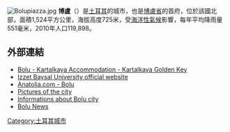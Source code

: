 {{Infobox settlement
<!-- See Template:Infobox settlement for additional fields and descriptions -->| name                            = 博盧
| settlement_type                 = [[行政區劃|行政區劃]]
| image_skyline                   = TR Bolu asv2021-10 img23 Beyazıt Mosque.jpg
| image_caption                   = Beyazıt Mosque in Bolu city centre.
| image_shield                    = 
| pushpin_map                     = Turkey #Europe #Asia #Earth
|pushpin_relief                   = 1
| coordinates                     = {{coord|40|44|05|N|31|36|27|E|format=dms|display=inline,title}}
| subdivision_type                = 國家
| subdivision_name                = [[土耳其|土耳其]]
| subdivision_type1               = [[土耳其行政区划|省]]
| subdivision_name1               = [[博卢省|博卢省]]
| subdivision_type2               = 
| subdivision_name2               = 
| leader_party                    = [[共和人民黨|CHP]]
| leader_title                    = 市長
| leader_name                     = Tanju Özcan
| leader_title1                   = [[Kaymakam|Kaymakam]]
| leader_name1                    = 
| area_footnotes                  = {{Turkey district areas|SOURCE}}
| area_blank1_title               = District
| area_blank1_km2                 = {{Turkey district areas|Bolu|Bolu}}
| elevation_m                     = 726
| population_footnotes            = {{Turkey district populations|SOURCE|Bolu}}
| population_urban                = {{Turkey district populations|Bolu|Bolu|şehir}}
| population_as_of                = {{Turkey district populations|YEAR}}
| population_blank1_title         = District
| population_blank1               = {{Turkey district populations|Bolu|Bolu|toplam}}
| population_density_blank1_km2   = auto
| postal_code_type                = 
| postal_code                     = 
| website                         = {{URL| www.bolu.bel.tr | www.bolu.bel.tr }}
| official_name                   = 
}}
[[File:Bolupiazza.jpg|thumb]]
'''博盧'''（{{lang-tr|Bolu}}）是[[土耳其|土耳其]]的城市，也是[[博盧省|博盧省]]的首府，位於該國北部，面積1,524平方公里，海拔高度725米，受[[海洋性氣候|海洋性氣候]]影響，每年平均降雨量551毫米，2010年人口119,898。

==外部連結==
* [http://www.kartalkaya.web.tr/ Bolu - Kartalkaya Accommodation - Kartalkaya Golden Key]{{dead link|date=2017年11月 |bot=InternetArchiveBot |fix-attempted=yes }}
* [http://www.ibu.edu.tr/ Izzet Baysal University official website]{{Wayback|url=http://www.ibu.edu.tr/ |date=20060306060758 }}
* [http://www.anatolia.com/destinations/bolu/ Anatolia.com - Bolu] {{Wayback|url=http://www.anatolia.com/destinations/bolu/ |date=20200804073223 }}
* [http://www.pbase.com/dosseman/bolu Pictures of the city] {{Wayback|url=http://www.pbase.com/dosseman/bolu |date=20200809085010 }}
* [https://web.archive.org/web/20080512222528/http://www.bolu.gen.tr/ Informations about Bolu city]
* [https://web.archive.org/web/20091130094501/http://www.boluajans.com/ Bolu News]

{{Turkey-geo-stub}}
[[Category:土耳其城市|Category:土耳其城市]]